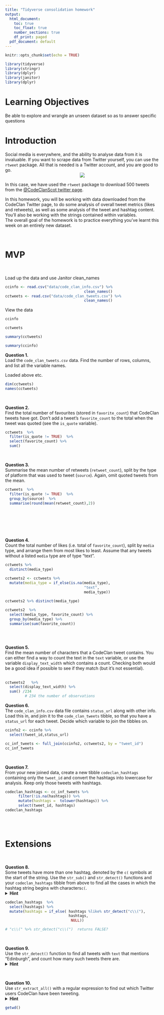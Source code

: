 ```yaml
---
title: "Tidyverse consolidation homework"
output:
  html_document:
    toc: true
    toc_float: true
    number_sections: true
    df_print: paged
  pdf_document: default
---
```


```r
knitr::opts_chunk$set(echo = TRUE)
```

```r
library(tidyverse)
library(stringr)
library(dplyr)
library(janitor)
library(dplyr)
```

# Learning Objectives 

Be able to explore and wrangle an unseen dataset so as to answer specific questions

# Introduction

Social media is everywhere, and the ability to analyse data from it is invaluable. If you want to scrape data from Twitter yourself, you can use the `rtweet` package. All that is needed is a Twitter account, and you are good to go. 
<center>
![](http://www.storybench.org/wp-content/uploads/2018/11/rtweet-730x461.png)
</center>

In this case, we have used the `rtweet` package to download 500 tweets from the [@CodeClanScot twitter page](https://twitter.com/CodeClanScot). 
  
In this homework, you will be working with data downloaded from the CodeClan Twitter page, to do some analysis of overall tweet metrics (likes and retweets), as well as some analysis of the tweet and hashtag content. You'll also be working with the strings contained within variables. 
<br>
The overall goal of the homework is to practice everything you've learnt this week on an entirely new dataset. 
<br>

<br>

# MVP 

<br>

Load up the data and use Janitor clean_names
```r
ccinfo <- read.csv("data/code_clan_info.csv") %>% 
                                    clean_names()
cctweets <- read.csv("data/code_clan_tweets.csv") %>%
                                    clean_names()
```

View the data
```r
ccinfo
```
```r
cctweets
```
```r
summary(cctweets)
```
```r
summary(ccinfo)
```


**Question 1.**  
Load the `code_clan_tweets.csv` data. Find the number of rows, columns, and list all the variable names. 

Loaded above etc.

```r
dim(cctweets)
names(cctweets)
```

<br>

**Question 2.**  
Find the total number of favourites (stored in `favorite_count`) that CodeClan tweets have got. Don't add a tweet's `favorite_count` to the total when the tweet was quoted (see the `is_quote` variable). 

```r
cctweets  %>% 
  filter(is_quote != TRUE)  %>%
  select(favorite_count) %>% 
  sum()
```

<br>

**Question 3.**  
Summarise the mean number of retweets (`retweet_count`), split by the type of platform that was used to tweet (`source`). Again, omit quoted tweets from the mean.

```r
cctweets  %>% 
  filter(is_quote != TRUE)  %>%
  group_by(source)  %>%
  summarise(round(mean(retweet_count),2))
  
  

  
```

<br>

**Question 4.**  
Count the total number of likes (i.e. total of `favorite_count`), split by `media` type, and arrange them from most likes to least. Assume that any tweets without a listed `media` type are of type "text".  

```r
cctweets %>%
  distinct(media_type)
```


```r
cctweets2 <- cctweets %>% 
  mutate(media_type = if_else(is.na(media_type), 
                                    "text", 
                                    media_type)) 
  
cctweets2 %>% distinct(media_type)
```


```r

cctweets2  %>% 
  select(media_type, favorite_count) %>%
  group_by(media_type) %>%
  summarise(sum(favorite_count))
  
```


<br>

**Question 5.**  
Find the mean number of characters that a CodeClan tweet contains.  You can either find a way to count the text in the `text` variable, or use the variable `display_text_width` which contains a count. Checking both would be a good idea if possible to see if they match (but it's not essential).  
<br>

```r
cctweets2   %>%
  select(display_text_width) %>%
  sum() /234              
         # 234 the number of observations
```


**Question 6.**  
The `code_clan_info.csv` data file contains `status_url` along with other info. Load this in, and join it to the `code_clan_tweets` tibble, so that you have a `status_url` for each tweet. Decide which variable to join the tibbles on.  

```r
ccinfo2 <- ccinfo %>% 
  select(tweet_id,status_url)  

cc_inf_tweets <- full_join(ccinfo2, cctweets2, by = "tweet_id")
cc_inf_tweets

```


<br>

**Question 7.**  
From your new joined data, create a new tibble `codeclan_hashtags` containing only the `tweet_id` and convert the hashtags into lowercase for analysis. Keep only those tweets with hashtags.

```r
codeclan_hashtags <- cc_inf_tweets %>%
      filter(!is.na(hashtags)) %>%
      mutate(hashtags =  tolower(hashtags)) %>%
      select(tweet_id, hashtags)
codeclan_hashtags
                      
```


<br>

# Extensions

<br>

**Question 8.**  
Some tweets have more than one hashtag, denoted by the `c(` symbols at the start of the string. Use the `str_sub()` and `str_detect()` functions and your `codeclan_hashtags` tibble from above to find all the cases in which the hashtag string begins with characters`c(`.
<details>
<summary>**Hint**</summary>
Try a regex pattern `"c\\("`. The double backslash is necessary in R to mark a backslash as itself being escaped. 
</details>

```r
codeclan_hashtags  %>%
  select(hashtags) %>%
  mutate(hashtags = if_else( hashtags %like% str_detect("c\\("),
                             hashtags,
                              NULL))

# "c\\(" %>% str_detect("c\\(")  returns FALSE?
```


<br>

**Question 9.**  
Use the `str_detect()` function to find all tweets with `text` that mentions "Edinburgh", and count how many such tweets there are. 
<details>
<summary>**Hint**</summary>
You may need to make sure your tweets are all the same case before searching.
</details>

<br>

**Question 10.**  
Use `str_extract_all()` with a regular expression to find out which Twitter users CodeClan have been tweeting. 
<details>
<summary>**Hint**</summary>
Think about all the different characters which could be in a Twitter username, do a bit of online research
</details>
```r
getwd()
```

